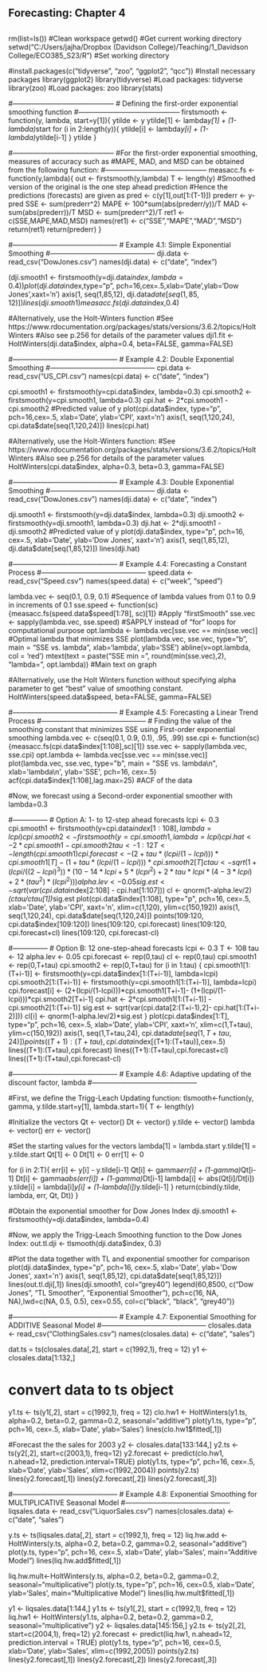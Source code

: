 ############################
##                        ##
## Forecasting: Chapter 4 ##
##                        ##
############################

rm(list=ls())   #Clean workspace
getwd()         #Get current working directory
setwd("C:/Users/jajha/Dropbox (Davidson College)/Teaching/1_Davidson College/ECO385_S23/R") #Set working directory

#install.packages(c("tidyverse", "zoo", "ggplot2", "qcc"))   #Install necessary packages
library(ggplot2)
library(tidyverse)  #Load packages: tidyverse
library(zoo)        #Load packages: zoo
library(stats)

#--------------------------------------------
# Defining the first-order exponential smoothing function
#--------------------------------------------
firstsmooth <- function(y, lambda, start=y[1]){
  ytilde <- y
  ytilde[1] <- lambda*y[1] + (1-lambda)*start
  for (i in 2:length(y)){
    ytilde[i] <- lambda*y[i] + (1-lambda)*ytilde[i-1]
  }
  ytilde
}

#--------------------------------------------
#For the first-order exponential smoothing, measures of accuracy such as
#MAPE, MAD, and MSD can be obtained from the following function:
#--------------------------------------------
measacc.fs <- function(y,lambda){
  out <- firstsmooth(y,lambda)
  T <- length(y)
  #Smoothed version of the original is the one step ahead prediction
  #Hence the predictions (forecasts) are given as
  pred <- c(y[1],out[1:(T-1)])
  prederr <- y-pred
  SSE <- sum(prederr^2)
  MAPE <- 100*sum(abs(prederr/y))/T
  MAD <- sum(abs(prederr))/T
  MSD <- sum(prederr^2)/T
  ret1 <- c(SSE,MAPE,MAD,MSD)
  names(ret1) <- c("SSE","MAPE","MAD","MSD")
  return(ret1)
  return(prederr)
}

#---------------------------------------------
# Example 4.1: Simple Exponential Smoothing
#---------------------------------------------
dji.data <- read_csv("DowJones.csv")
names(dji.data) <- c("date", "index")

(dji.smooth1 <- firstsmooth(y=dji.data$index, lambda=0.4))
plot(dji.data$index,type="p", pch=16,cex=.5,xlab='Date',ylab='Dow Jones',xaxt='n')
axis(1, seq(1,85,12), dji.data$date[seq(1,85,12)])
lines(dji.smooth1)
measacc.fs(dji.data$index,0.4)

#Alternatively, use the Holt-Winters function
#See https://www.rdocumentation.org/packages/stats/versions/3.6.2/topics/HoltWinters
#Also see p.256 for details of the parameter values
dji1.fit <- HoltWinters(dji.data$index, alpha=0.4, beta=FALSE, gamma=FALSE)

#---------------------------------------------
# Example 4.2: Double Exponential Smoothing
#---------------------------------------------
cpi.data <- read_csv("US_CPI.csv")
names(cpi.data) <- c("date", "index")

cpi.smooth1 <- firstsmooth(y=cpi.data$index, lambda=0.3)
cpi.smooth2 <- firstsmooth(y=cpi.smooth1, lambda=0.3)
cpi.hat <- 2*cpi.smooth1 - cpi.smooth2 #Predicted value of y
plot(cpi.data$index, type="p", pch=16,cex=.5, xlab='Date', ylab='CPI', xaxt='n')
axis(1, seq(1,120,24), cpi.data$date[seq(1,120,24)])
lines(cpi.hat)

#Alternatively, use the Holt-Winters function:
#See https://www.rdocumentation.org/packages/stats/versions/3.6.2/topics/HoltWinters
#Also see p.256 for details of the parameter values
HoltWinters(cpi.data$index, alpha=0.3, beta=0.3, gamma=FALSE)

#---------------------------------------------
# Example 4.3: Double Exponential Smoothing
#---------------------------------------------
dji.data <- read_csv("DowJones.csv")
names(dji.data) <- c("date", "index")

dji.smooth1 <- firstsmooth(y=dji.data$index, lambda=0.3)
dji.smooth2 <- firstsmooth(y=dji.smooth1, lambda=0.3)
dji.hat <- 2*dji.smooth1 - dji.smooth2 #Predicted value of y
plot(dji.data$index, type="p", pch=16, cex=.5, xlab='Date', ylab='Dow Jones', xaxt='n')
axis(1, seq(1,85,12), dji.data$date[seq(1,85,12)])
lines(dji.hat)

#---------------------------------------------
# Example 4.4: Forecasting a Constant Process
#---------------------------------------------
speed.data <- read_csv("Speed.csv")
names(speed.data) <- c("week", "speed")

lambda.vec <- seq(0.1, 0.9, 0.1) #Sequence of lambda values from 0.1 to 0.9 in increments of 0.1
sse.speed <- function(sc){measacc.fs(speed.data$speed[1:78], sc)[1]} #Apply "firstSmooth"
sse.vec <- sapply(lambda.vec, sse.speed) #SAPPLY instead of "for" loops for computational purpose
opt.lambda <- lambda.vec[sse.vec == min(sse.vec)] #Optimal lambda that minimizes SSE
plot(lambda.vec, sse.vec, type="b", main = "SSE vs. lambda\n", xlab='lambda\n', ylab='SSE')
abline(v=opt.lambda, col = 'red')
mtext(text = paste("SSE min = ", round(min(sse.vec),2), "\n lambda= ", opt.lambda)) #Main text on graph

#Alternatively, use the Holt Winters function without specifying alpha parameter to get "best" value of smoothing constant.
HoltWinters(speed.data$speed, beta=FALSE, gamma=FALSE)

#---------------------------------------------
# Example 4.5: Forecasting a Linear Trend Process
#---------------------------------------------
# Finding the value of the smoothing constant that minimizes SSE using First-order exponential smoothing
lambda.vec <- c(seq(0.1, 0.9, 0.1), .95, .99)
sse.cpi <- function(sc){measacc.fs(cpi.data$index[1:108],sc)[1]}
sse.vec <- sapply(lambda.vec, sse.cpi)
opt.lambda <- lambda.vec[sse.vec == min(sse.vec)]
plot(lambda.vec, sse.vec, type="b", main = "SSE vs. lambda\n", xlab='lambda\n', ylab='SSE', pch=16, cex=.5)
acf(cpi.data$index[1:108],lag.max=25) #ACF of the data

#Now, we forecast using a Second-order exponential smoother with lambda=0.3

#---------------
# Option A: 1- to 12-step ahead forecasts
lcpi <- 0.3
cpi.smooth1 <- firstsmooth(y=cpi.data$index[1:108],lambda=lcpi)
cpi.smooth2 <- firstsmooth(y=cpi.smooth1, lambda=lcpi)
cpi.hat <- 2*cpi.smooth1 - cpi.smooth2
tau <- 1:12
T <- length(cpi.smooth1)
cpi.forecast <- (2 + tau*(lcpi/(1 - lcpi)))*cpi.smooth1[T] - (1+tau*(lcpi/(1-lcpi)))*cpi.smooth2[T]
ctau <- sqrt(1 + (lcpi/((2-lcpi)^3))*(10-14*lcpi+5*(lcpi^2)+2*tau*lcpi*(4-3*lcpi)+2*(tau^2)*(lcpi^2)))
alpha.lev <- 0.05
sig.est <- sqrt(var(cpi.data$index[2:108] - cpi.hat[1:107]))
cl <- qnorm(1-alpha.lev/2)*(ctau/ctau[1])*sig.est
plot(cpi.data$index[1:108], type="p", pch=16, cex=.5, xlab='Date', ylab='CPI', xaxt='n', xlim=c(1,120), ylim=c(150,192))
axis(1, seq(1,120,24), cpi.data$date[seq(1,120,24)])
points(109:120, cpi.data$index[109:120])
lines(109:120, cpi.forecast)
lines(109:120, cpi.forecast+cl)
lines(109:120, cpi.forecast-cl)

#---------------
# Option B: 12 one-step-ahead forecasts
lcpi <- 0.3
T <- 108
tau <- 12
alpha.lev <- 0.05
cpi.forecast <- rep(0,tau)
cl <- rep(0,tau)
cpi.smooth1 <- rep(0,T+tau)
cpi.smooth2 <- rep(0,T+tau)
for (i in 1:tau) {
  cpi.smooth1[1:(T+i-1)] <- firstsmooth(y=cpi.data$index[1:(T+i-1)], lambda=lcpi)
  cpi.smooth2[1:(T+i-1)] <- firstsmooth(y=cpi.smooth1[1:(T+i-1)], lambda=lcpi)
  cpi.forecast[i] <- (2+(lcpi/(1-lcpi)))*cpi.smooth1[T+i-1]- (1+(lcpi/(1-lcpi)))*cpi.smooth2[T+i-1]
  cpi.hat <- 2*cpi.smooth1[1:(T+i-1)] - cpi.smooth2[1:(T+i-1)]
  sig.est <- sqrt(var(cpi.data[2:(T+i-1),2]- cpi.hat[1:(T+i-2)]))
  cl[i] <- qnorm(1-alpha.lev/2)*sig.est
}
plot(cpi.data$index[1:T], type="p", pch=16, cex=.5, xlab='Date', ylab='CPI', xaxt='n', xlim=c(1,T+tau), ylim=c(150,192))
axis(1, seq(1,T+tau,24), cpi.data$date[seq(1,T+tau,24)])
points((T+1):(T+tau), cpi.data$index[(T+1):(T+tau)],cex=.5)
lines((T+1):(T+tau),cpi.forecast)
lines((T+1):(T+tau),cpi.forecast+cl)
lines((T+1):(T+tau),cpi.forecast-cl)

#---------------------------------------------
# Example 4.6: Adaptive updating of the discount factor, lambda
#---------------------------------------------

#First, we define the Trigg-Leach Updating function:
tlsmooth<-function(y, gamma, y.tilde.start=y[1], lambda.start=1){
  T <- length(y)
  
  #Initialize the vectors
  Qt <- vector()
  Dt <- vector()
  y.tilde <- vector()
  lambda <- vector()
  err <- vector()
  
  #Set the starting values for the vectors
  lambda[1] = lambda.start
  y.tilde[1] = y.tilde.start
  Qt[1] <- 0
  Dt[1] <- 0
  err[1] <- 0
  
  for (i in 2:T){
    err[i] <- y[i] - y.tilde[i-1]
    Qt[i] <- gamma*err[i] + (1-gamma)*Qt[i-1]
    Dt[i] <- gamma*abs(err[i]) + (1-gamma)*Dt[i-1]
    lambda[i] <- abs(Qt[i]/Dt[i])
    y.tilde[i] = lambda[i]*y[i] + (1-lambda[i])*y.tilde[i-1]
  }
  return(cbind(y.tilde, lambda, err, Qt, Dt))
}

#Obtain the exponential smoother for Dow Jones Index
dji.smooth1 <- firstsmooth(y=dji.data$index, lambda=0.4)

#Now, we apply the Trigg-Leach Smoothing function to the Dow Jones Index:
out.tl.dji <- tlsmooth(dji.data$index, 0.3)

#Plot the data together with TL and exponential smoother for comparison
plot(dji.data$index, type="p", pch=16, cex=.5, xlab='Date', ylab='Dow Jones', xaxt='n')
axis(1, seq(1,85,12), cpi.data$date[seq(1,85,12)])
lines(out.tl.dji[,1])
lines(dji.smooth1, col="grey40")
legend(60,8500, c("Dow Jones", "TL Smoother", "Exponential Smoother"),
       pch=c(16, NA, NA),lwd=c(NA, 0.5, 0.5), cex=0.55, col=c("black", "black", "grey40"))

#---------------------------------------------
# Example 4.7: Exponential Smoothing for ADDITIVE Seasonal Model
#---------------------------------------------
closales.data <- read_csv("ClothingSales.csv")
names(closales.data) <- c("date", "sales")

dat.ts = ts(closales.data[,2], start = c(1992,1), freq = 12)
y1 <- closales.data[1:132,]

# convert data to ts object
y1.ts <- ts(y1[,2], start = c(1992,1), freq = 12)
clo.hw1 <- HoltWinters(y1.ts, alpha=0.2, beta=0.2, gamma=0.2, seasonal="additive")
plot(y1.ts, type="p", pch=16, cex=.5, xlab='Date', ylab='Sales')
lines(clo.hw1$fitted[,1])

#Forecast the the sales for 2003
y2 <- closales.data[133:144,]
y2.ts <- ts(y2[,2], start=c(2003,1), freq=12)
y2.forecast <- predict(clo.hw1, n.ahead=12, prediction.interval=TRUE)
plot(y1.ts, type="p", pch=16, cex=.5, xlab='Date', ylab='Sales', xlim=c(1992,2004))
points(y2.ts)
lines(y2.forecast[,1])
lines(y2.forecast[,2])
lines(y2.forecast[,3])

#---------------------------------------------
# Example 4.8: Exponential Smoothing for MULTIPLICATIVE Seasonal Model
#---------------------------------------------
liqsales.data <- read_csv("LiquorSales.csv")
names(closales.data) <- c("date", "sales")

y.ts <- ts(liqsales.data[,2], start = c(1992,1), freq = 12)
liq.hw.add <- HoltWinters(y.ts, alpha=0.2, beta=0.2, gamma=0.2, seasonal="additive")
plot(y.ts, type="p", pch=16, cex=.5, xlab='Date', ylab='Sales', main="Additive Model")
lines(liq.hw.add$fitted[,1])

liq.hw.mult<-HoltWinters(y.ts, alpha=0.2, beta=0.2, gamma=0.2, seasonal="multiplicative")
plot(y.ts, type="p", pch=16, cex=0.5, xlab='Date', ylab='Sales', main="Multiplicative Model")
lines(liq.hw.mult$fitted[,1])

y1 <- liqsales.data[1:144,]
y1.ts <- ts(y1[,2], start = c(1992,1), freq = 12)
liq.hw1 <- HoltWinters(y1.ts, alpha=0.2, beta=0.2, gamma=0.2, seasonal="multiplicative")
y2 <- liqsales.data[145:156,]
y2.ts <- ts(y2[,2], start=c(2004,1), freq=12)
y2.forecast <- predict(liq.hw1, n.ahead=12, prediction.interval = TRUE)
plot(y1.ts, type="p", pch=16, cex=0.5, xlab='Date', ylab='Sales', xlim=c(1992,2005))
points(y2.ts)
lines(y2.forecast[,1])
lines(y2.forecast[,2])
lines(y2.forecast[,3])